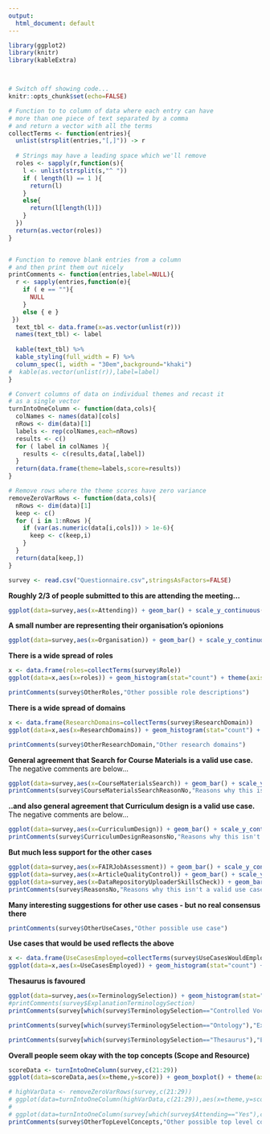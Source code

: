 ```yaml
---
output:
  html_document: default
---
```


```r
library(ggplot2)
library(knitr)
library(kableExtra)



# Switch off showing code...
knitr::opts_chunk$set(echo=FALSE)

# Function to to column of data where each entry can have 
# more than one piece of text separated by a comma
# and return a vector with all the terms
collectTerms <- function(entries){
  unlist(strsplit(entries,"[,]")) -> r
  
  # Strings may have a leading space which we'll remove
  roles <- sapply(r,function(s){
    l <- unlist(strsplit(s,"^ "))
    if ( length(l) == 1 ){
      return(l)
    }
    else{
      return(l[length(l)])
    }
  })
  return(as.vector(roles))
}


# Function to remove blank entries from a column
# and then print them out nicely
printComments <- function(entries,label=NULL){
  r <- sapply(entries,function(e){
    if ( e == ""){
      NULL
    }
    else { e }
 })
  text_tbl <- data.frame(x=as.vector(unlist(r)))
  names(text_tbl) <- label
                        
  kable(text_tbl) %>%
  kable_styling(full_width = F) %>%
  column_spec(1, width = "30em",background="khaki")
#  kable(as.vector(unlist(r)),label=label)
}

# Convert columns of data on individual themes and recast it
# as a single vector
turnIntoOneColumn <- function(data,cols){
  colNames <- names(data)[cols]
  nRows <- dim(data)[1]
  labels <- rep(colNames,each=nRows)
  results <- c()
  for ( label in colNames ){
    results <- c(results,data[,label])
  }
  return(data.frame(theme=labels,score=results))
}

# Remove rows where the theme scores have zero variance
removeZeroVarRows <- function(data,cols){
  nRows <- dim(data)[1]
  keep <- c()
  for ( i in 1:nRows ){
    if (var(as.numeric(data[i,cols])) > 1e-6){
      keep <- c(keep,i)
    }
  }
  return(data[keep,])
}

survey <- read.csv("Questionnaire.csv",stringsAsFactors=FALSE)
```
 
**Roughly 2/3 of people submitted to this are attending the meeting...**

```r
ggplot(data=survey,aes(x=Attending)) + geom_bar() + scale_y_continuous(breaks=c(2,4,6,8,10))
```

**A small number are representing their organisation's opionions**

```r
ggplot(data=survey,aes(x=Organisation)) + geom_bar() + scale_y_continuous(breaks=c(2,4,6,8,10))
```

**There is a wide spread of roles**

```r
x <- data.frame(roles=collectTerms(survey$Role))
ggplot(data=x,aes(x=roles)) + geom_histogram(stat="count") + theme(axis.text.x = element_text(angle = 90, hjust = 1))
```
```r
printComments(survey$OtherRoles,"Other possible role descriptions")
```


**There is a wide spread of domains**

```r
x <- data.frame(ResearchDomains=collectTerms(survey$ResearchDomain))
ggplot(data=x,aes(x=ResearchDomains)) + geom_histogram(stat="count") + theme(axis.text.x = element_text(angle = 90, hjust = 1))
```

```r
printComments(survey$OtherResearchDomain,"Other research domains")
```


**General agreement that Search for Course Materials is a valid use case.**
The negative comments are below...

```r
ggplot(data=survey,aes(x=CourseMaterialsSearch)) + geom_bar() + scale_y_continuous(breaks=c(4,8,12,16,20)) + theme(axis.text.x = element_text(angle = 45, hjust = 1))
printComments(survey$CourseMaterialsSearchReasonNo,"Reasons why this isn't a valid use case")
```


**..and also general agreement that Curriculum design is a valid use case.**
The negative comments are below...

```r
ggplot(data=survey,aes(x=CurriculumDesign)) + geom_bar() + scale_y_continuous(breaks=c(4,8,12,16,20)) + theme(axis.text.x = element_text(angle = 45, hjust = 1))
printComments(survey$CurriculumDesignReasonsNo,"Reasons why this isn't a valid use case")
```


**But much less support for the other cases**

```r
ggplot(data=survey,aes(x=FAIRJobAssessment)) + geom_bar() + scale_y_continuous(breaks=c(4,8,12,16,20)) + theme(axis.text.x = element_text(angle = 45, hjust = 1))
ggplot(data=survey,aes(x=ArticleQualityControl)) + geom_bar() + scale_y_continuous(breaks=c(4,8,12,16,20)) + theme(axis.text.x = element_text(angle = 45, hjust = 1))
ggplot(data=survey,aes(x=DataRepositoryUploaderSkillsCheck)) + geom_bar() + scale_y_continuous(breaks=c(4,8,12,16,20)) + theme(axis.text.x = element_text(angle = 45, hjust = 1))
printComments(survey$ReasonsNo,"Reasons why this isn't a valid use case")
```


**Many interesting suggestions for other use cases - but no real consensus there**

```r
printComments(survey$OtherUseCases,"Other possible use case")
```


**Use cases that would be used reflects the above**

```r
x <- data.frame(UseCasesEmployed=collectTerms(survey$UseCasesWouldEmploy))
ggplot(data=x,aes(x=UseCasesEmployed)) + geom_histogram(stat="count") + theme(axis.text.x = element_text(angle = 90, hjust = 1))
```


**Thesaurus is favoured**

```r
ggplot(data=survey,aes(x=TerminologySelection)) + geom_histogram(stat="count") + theme(axis.text.x = element_text(angle = 90, hjust = 1))
#printComments(survey$ExplanationTerminologySection)
printComments(survey[which(survey$TerminologySelection=="Controlled Vocabulary"),"ExplanationTerminologySection"],"Reasons for choosing Controlled Vocabulary")

printComments(survey[which(survey$TerminologySelection=="Ontology"),"ExplanationTerminologySection"],"Reasons for choosing Ontology")

printComments(survey[which(survey$TerminologySelection=="Thesaurus"),"ExplanationTerminologySection"],"Reasons for choosing Thesearus")
```



**Overall people seem okay with the top concepts (Scope and Resource)**
```r
scoreData <- turnIntoOneColumn(survey,c(21:29))
ggplot(data=scoreData,aes(x=theme,y=score)) + geom_boxplot() + theme(axis.text.x = element_text(angle = 90, hjust = 1)) + scale_y_continuous(breaks=c(1:10))

# highVarData <- removeZeroVarRows(survey,c(21:29))
# ggplot(data=turnIntoOneColumn(highVarData,c(21:29)),aes(x=theme,y=score)) + geom_boxplot() + theme(axis.text.x = element_text(angle = 90, hjust = 1)) + scale_y_continuous(breaks=c(1:10))
# 
# ggplot(data=turnIntoOneColumn(survey[which(survey$Attending=="Yes"),c(21:29)]),aes(x=theme,y=score)) + geom_boxplot() + theme(axis.text.x = element_text(angle = 90, hjust = 1)) + scale_y_continuous(breaks=c(1:10))
printComments(survey$OtherTopLevelConcepts,"Other possible top level concepts")
```

